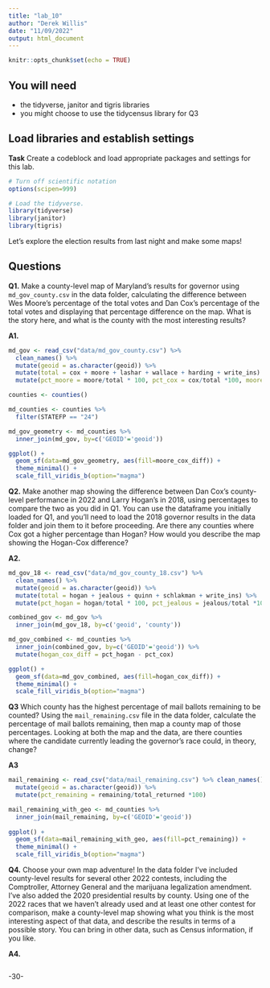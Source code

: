 ```yaml
---
title: "lab_10"
author: "Derek Willis"
date: "11/09/2022"
output: html_document
---
```


```r
knitr::opts_chunk$set(echo = TRUE)
```

## You will need

* the tidyverse, janitor and tigris libraries
* you might choose to use the tidycensus library for Q3

## Load libraries and establish settings

**Task** Create a codeblock and load appropriate packages and settings for this lab.

```r
# Turn off scientific notation
options(scipen=999)

# Load the tidyverse.
library(tidyverse)
library(janitor)
library(tigris)

```

Let's explore the election results from last night and make some maps! 

## Questions 

**Q1.** Make a county-level map of Maryland's results for governor using `md_gov_county.csv` in the data folder, calculating the difference between Wes Moore's percentage of the total votes and Dan Cox's percentage of the total votes and displaying that percentage difference on the map. What is the story here, and what is the county with the most interesting results?

**A1.**  

```r
md_gov <- read_csv("data/md_gov_county.csv") %>% 
  clean_names() %>% 
  mutate(geoid = as.character(geoid)) %>% 
  mutate(total = cox + moore + lashar + wallace + harding + write_ins) %>% 
  mutate(pct_moore = moore/total * 100, pct_cox = cox/total *100, moore_cox_diff = pct_moore - pct_cox)

counties <- counties()

md_counties <- counties %>%
  filter(STATEFP == "24")

md_gov_geometry <- md_counties %>% 
  inner_join(md_gov, by=c('GEOID'='geoid'))

ggplot() +
  geom_sf(data=md_gov_geometry, aes(fill=moore_cox_diff)) +
  theme_minimal() +
  scale_fill_viridis_b(option="magma")

```

**Q2.** Make another map showing the difference between Dan Cox's county-level performance in 2022 and Larry Hogan's in 2018, using percentages to compare the two as you did in Q1. You can use the dataframe you initially loaded for Q1, and you'll need to load the 2018 governor results in the data folder and join them to it before proceeding. Are there any counties where Cox got a higher percentage than Hogan? How would you describe the map showing the Hogan-Cox difference?  

**A2.** 

```r

md_gov_18 <- read_csv("data/md_gov_county_18.csv") %>% 
  clean_names() %>% 
  mutate(geoid = as.character(geoid)) %>% 
  mutate(total = hogan + jealous + quinn + schlakman + write_ins) %>% 
  mutate(pct_hogan = hogan/total * 100, pct_jealous = jealous/total *100, hogan_jealous_diff = pct_hogan - pct_jealous)

combined_gov <- md_gov %>%
  inner_join(md_gov_18, by=c('geoid', 'county'))

md_gov_combined <- md_counties %>% 
  inner_join(combined_gov, by=c('GEOID'='geoid')) %>% 
  mutate(hogan_cox_diff = pct_hogan - pct_cox)

ggplot() +
  geom_sf(data=md_gov_combined, aes(fill=hogan_cox_diff)) +
  theme_minimal() +
  scale_fill_viridis_b(option="magma")


```
**Q3** Which county has the highest percentage of mail ballots remaining to be counted? Using the `mail_remaining.csv` file in the data folder, calculate the percentage of mail ballots remaining, then map a county map of those percentages. Looking at both the map and the data, are there counties where the candidate currently leading the governor's race could, in theory, change?

**A3** 

```r
mail_remaining <- read_csv("data/mail_remaining.csv") %>% clean_names() %>% 
  mutate(geoid = as.character(geoid)) %>% 
  mutate(pct_remaining = remaining/total_returned *100)

mail_remaining_with_geo <- md_counties %>% 
  inner_join(mail_remaining, by=c('GEOID'='geoid'))
  
ggplot() +
  geom_sf(data=mail_remaining_with_geo, aes(fill=pct_remaining)) +
  theme_minimal() +
  scale_fill_viridis_b(option="magma")

```



**Q4.** Choose your own map adventure! In the data folder I've included county-level results for several other 2022 contests, including the Comptroller, Attorney General and the marijuana legalization amendment. I've also added the 2020 presidential results by county. Using one of the 2022 races that we haven't already used and at least one other contest for comparison, make a county-level map showing what you think is the most interesting aspect of that data, and describe the results in terms of a possible story. You can bring in other data, such as Census information, if you like.

**A4.**  

```r

```
-30-
